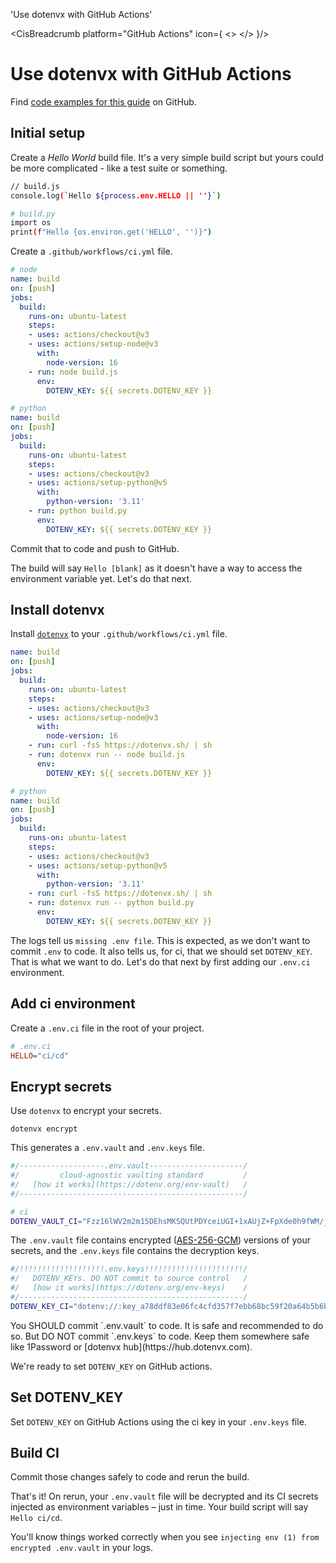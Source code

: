 

  'Use dotenvx with GitHub Actions'

<CisBreadcrumb platform="GitHub Actions" icon={
  <>
    <GitHubIcon className="h-9 w-9 text-[#181717] dark:invert"/>
  </>
}/>
# Use dotenvx with GitHub Actions
<GuideHeading lead={description} />

<Note>
  Find <a href="https://github.com/dotenvx/examples/tree/main/cis/github-actions">code examples for this guide</a> on GitHub.
</Note>

<div className="not-prose grid grid-flow-col auto-cols-max gap-x-6 gap-y-10">
  <NodeIcon className="h-9 w-9 text-[#339933]"/>
  <PythonIcon className="h-9 w-9 text-[#3776AB]"/>
  <PhpIcon className="h-10 w-10 text-[#777BB4]"/>
  <RubyIcon className="h-9 w-9 text-[#CC342D]"/>
  <GoIcon className="h-10 w-10 text-[#00ADD8]"/>
  <RustIcon className="h-10 w-10 text-[#000000] dark:invert"/>
</div>

## Initial setup

Create a *Hello World* build file. It's a very simple build script but yours could be more complicated - like a test suite or something.

<CodeGroup>

```bash {{ title: 'Node' }}
// build.js
console.log(`Hello ${process.env.HELLO || ''}`)
```

```bash {{ title: 'Python' }}
# build.py
import os
print(f"Hello {os.environ.get('HELLO', '')}")
```

</CodeGroup>

Create a `.github/workflows/ci.yml` file.

<CodeGroup>

```yaml {{ title: "Node" }}
# node
name: build
on: [push]
jobs:
  build:
    runs-on: ubuntu-latest
    steps:
    - uses: actions/checkout@v3
    - uses: actions/setup-node@v3
      with:
        node-version: 16
    - run: node build.js
      env:
        DOTENV_KEY: ${{ secrets.DOTENV_KEY }}
```

```yaml {{ title: 'Python' }}
# python
name: build
on: [push]
jobs:
  build:
    runs-on: ubuntu-latest
    steps:
    - uses: actions/checkout@v3
    - uses: actions/setup-python@v5
      with:
        python-version: '3.11'
    - run: python build.py
      env:
        DOTENV_KEY: ${{ secrets.DOTENV_KEY }}
```

</CodeGroup>

Commit that to code and push to GitHub.

<ScreenshotBrowser url='/assets/docs/github-actions-hello-blank.png' www='github actions build' />

The build will say `Hello [blank]` as it doesn't have a way to access the environment variable yet. Let's do that next.

## Install dotenvx

Install [`dotenvx`](https://github.com/dotenvx/dotenvx) to your `.github/workflows/ci.yml` file.

<CodeGroup>

```yaml {{ title: 'Node' }}
name: build
on: [push]
jobs:
  build:
    runs-on: ubuntu-latest
    steps:
    - uses: actions/checkout@v3
    - uses: actions/setup-node@v3
      with:
        node-version: 16
    - run: curl -fsS https://dotenvx.sh/ | sh
    - run: dotenvx run -- node build.js
      env:
        DOTENV_KEY: ${{ secrets.DOTENV_KEY }}
```

```yaml {{ title: 'Python' }}
# python
name: build
on: [push]
jobs:
  build:
    runs-on: ubuntu-latest
    steps:
    - uses: actions/checkout@v3
    - uses: actions/setup-python@v5
      with:
        python-version: '3.11'
    - run: curl -fsS https://dotenvx.sh/ | sh
    - run: dotenvx run -- python build.py
      env:
        DOTENV_KEY: ${{ secrets.DOTENV_KEY }}
```

</CodeGroup>

<ScreenshotBrowser url='/assets/docs/github-actions-hello-missing-env-file.png' www='github actions build' />

The logs tell us `missing .env file`. This is expected, as we don't want to commit `.env` to code. It also tells us, for ci, that we should set `DOTENV_KEY`. That is what we want to do. Let's do that next by first adding our `.env.ci` environment.

## Add ci environment

Create a `.env.ci` file in the root of your project.

```ini {{ tite: '.env.ci' }}
# .env.ci
HELLO="ci/cd"
```

## Encrypt secrets

Use `dotenvx` to encrypt your secrets.

```shell
dotenvx encrypt
```

This generates a `.env.vault` and `.env.keys` file.

```bash {{ title: ".env.vault" }}
#/-------------------.env.vault---------------------/
#/         cloud-agnostic vaulting standard         /
#/   [how it works](https://dotenv.org/env-vault)   /
#/--------------------------------------------------/

# ci
DOTENV_VAULT_CI="Fzz16lWV2m2m15DEhsMKSQUtPDYceiUGI+1xAUjZ+FpXde0h9fWM/jlITUR7mll9BwVzag=="
```

The `.env.vault` file contains encrypted ([AES-256-GCM](https://www.reddit.com/r/cryptography/comments/13kl9ds/how_much_longer_do_you_think_aes_will_last/)) versions of your secrets, and the `.env.keys` file contains the decryption keys.

```bash {{ title: ".env.keys" }}
#/!!!!!!!!!!!!!!!!!!!.env.keys!!!!!!!!!!!!!!!!!!!!!!/
#/   DOTENV_KEYs. DO NOT commit to source control   /
#/   [how it works](https://dotenv.org/env-keys)    /
#/--------------------------------------------------/
DOTENV_KEY_CI="dotenv://:key_a78ddf83e06fc4cfd357f7ebb68bc59f20a64b5b6bc607c82e16635df26cf9bf@dotenvx.com/vault/.env.vault?environment=ci"
```

<Note>
  You SHOULD commit `.env.vault` to code. It is safe and recommended to do so. But DO NOT commit `.env.keys` to code. Keep them somewhere safe like 1Password or [dotenvx hub](https://hub.dotenvx.com).
</Note>

We're ready to set `DOTENV_KEY` on GitHub actions.

## Set DOTENV_KEY

Set `DOTENV_KEY` on GitHub Actions using the ci key in your `.env.keys` file.

<ScreenshotBrowser url="/assets/docs/github-actions-config-vars.png" www="www.github.com" />

## Build CI

Commit those changes safely to code and rerun the build.

That's it! On rerun, your `.env.vault` file will be decrypted and its CI secrets injected as environment variables – just in time. Your build script will say `Hello ci/cd`.

You'll know things worked correctly when you see `injecting env (1) from encrypted .env.vault` in your logs.

<ScreenshotBrowser url='/assets/docs/github-actions-logs-vault.png' www='github actions build' />

<WellDone/>

